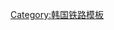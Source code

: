 {{鐵道路線|
| 模板名稱 = 金浦线
| 名稱 = [[金浦线]]（已废止）
| 代表色 = #0066b3
| 背景顏色 = #ffffff
| 車站列表 = [[富川站 (京畿道)|富川]] - [[若大站|若大]] - [[金浦站|金浦]]}}<noinclude>
[[Category:韩国铁路模板]]

</noinclude>